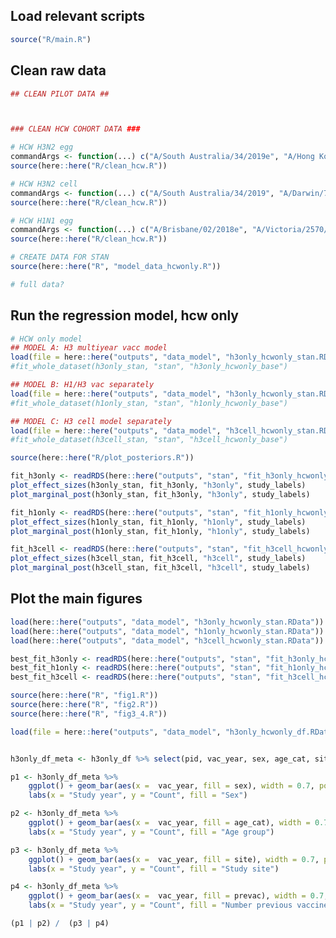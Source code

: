 
## Load relevant scripts
```r

source("R/main.R")

```

## Clean raw data

```r


## CLEAN PILOT DATA ##



### CLEAN HCW COHORT DATA ###

# HCW H3N2 egg
commandArgs <- function(...) c("A/South Australia/34/2019e", "A/Hong Kong/2671/2019e", "A/Darwin/09/2021e", "H3N2_vac")
source(here::here("R/clean_hcw.R"))

# HCW H3N2 cell
commandArgs <- function(...) c("A/South Australia/34/2019", "A/Darwin/726/2019", "A/Darwin/09/2021", "H3N2_cell")
source(here::here("R/clean_hcw.R"))

# HCW H1N1 egg
commandArgs <- function(...) c("A/Brisbane/02/2018e", "A/Victoria/2570/2019e", "A/Victoria/2570/2019e", "H1N1_vac")
source(here::here("R/clean_hcw.R"))

# CREATE DATA FOR STAN
source(here::here("R", "model_data_hcwonly.R"))

# full data?

```

## Run the regression model, hcw only

```r

# HCW only model
## MODEL A: H3 multiyear vacc model
load(file = here::here("outputs", "data_model", "h3only_hcwonly_stan.RData") )
#fit_whole_dataset(h3only_stan, "stan", "h3only_hcwonly_base")

## MODEL B: H1/H3 vac separately
load(file = here::here("outputs", "data_model", "h3only_hcwonly_stan.RData") )
#fit_whole_dataset(h1only_stan, "stan", "h1only_hcwonly_base")

## MODEL C: H3 cell model separately
load(file = here::here("outputs", "data_model", "h3cell_hcwonly_stan.RData") )
#fit_whole_dataset(h3cell_stan, "stan", "h3cell_hcwonly_base")

source(here::here("R/plot_posteriors.R"))

fit_h3only <- readRDS(here::here("outputs", "stan", "fit_h3only_hcwonly_base.RData"))
plot_effect_sizes(h3only_stan, fit_h3only, "h3only", study_labels)
plot_marginal_post(h3only_stan, fit_h3only, "h3only", study_labels)

fit_h1only <- readRDS(here::here("outputs", "stan", "fit_h1only_hcwonly_base.RData"))
plot_effect_sizes(h1only_stan, fit_h1only, "h1only", study_labels)
plot_marginal_post(h1only_stan, fit_h1only, "h1only", study_labels)

fit_h3cell <- readRDS(here::here("outputs", "stan", "fit_h3cell_hcwonly_base.RData"))
plot_effect_sizes(h3cell_stan, fit_h3cell, "h3cell", study_labels)
plot_marginal_post(h3cell_stan, fit_h3cell, "h3cell", study_labels)


```

## Plot the main figures 

```r

load(here::here("outputs", "data_model", "h3only_hcwonly_stan.RData"))
load(here::here("outputs", "data_model", "h1only_hcwonly_stan.RData"))
load(here::here("outputs", "data_model", "h3cell_hcwonly_stan.RData"))

best_fit_h3only <- readRDS(here::here("outputs", "stan", "fit_h3only_hcwonly_base.RData"))
best_fit_h1only <- readRDS(here::here("outputs", "stan", "fit_h1only_hcwonly_base.RData"))
best_fit_h3cell <- readRDS(here::here("outputs", "stan", "fit_h3cell_hcwonly_base.RData"))

source(here::here("R", "fig1.R"))
source(here::here("R", "fig2.R"))
source(here::here("R", "fig3_4.R"))


```


```r



load(file = here::here("outputs", "data_model", "h3only_hcwonly_df.RData") )


h3only_df_meta <- h3only_df %>% select(pid, vac_year, sex, age_cat, site, prevac) %>% unique 

p1 <- h3only_df_meta %>% 
    ggplot() + geom_bar(aes(x =  vac_year, fill = sex), width = 0.7, position = position_dodge(0.7)) + theme_bw() + 
    labs(x = "Study year", y = "Count", fill = "Sex")

p2 <- h3only_df_meta %>% 
    ggplot() + geom_bar(aes(x =  vac_year, fill = age_cat), width = 0.7, position = position_dodge(0.7)) + theme_bw() + 
    labs(x = "Study year", y = "Count", fill = "Age group")

p3 <- h3only_df_meta %>% 
    ggplot() + geom_bar(aes(x =  vac_year, fill = site), width = 0.7, position = position_dodge(0.7)) + theme_bw() + 
    labs(x = "Study year", y = "Count", fill = "Study site")

p4 <- h3only_df_meta %>% 
    ggplot() + geom_bar(aes(x =  vac_year, fill = prevac), width = 0.7, position = position_dodge(0.7)) + theme_bw() + 
    labs(x = "Study year", y = "Count", fill = "Number previous vaccines")

(p1 | p2) /  (p3 | p4) 

```